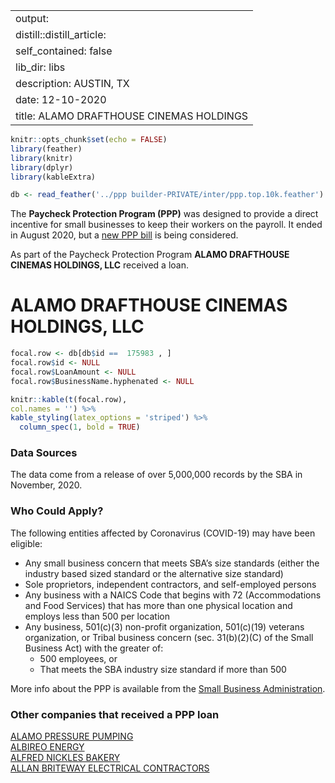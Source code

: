 
---
output:
  distill::distill_article:
    self_contained: false
    lib_dir: libs
description: AUSTIN, TX 
date: 12-10-2020
title: ALAMO DRAFTHOUSE CINEMAS HOLDINGS 
---




```r
knitr::opts_chunk$set(echo = FALSE)
library(feather)
library(knitr)
library(dplyr)
library(kableExtra)

db <- read_feather('../ppp builder-PRIVATE/inter/ppp.top.10k.feather')

```



The **Paycheck Protection Program (PPP)** was designed to provide a direct incentive for small businesses to keep their workers on the payroll. It ended in August 2020, but a [new PPP bill](https://thehill.com/policy/finance/529092-bipartisan-support-for-new-ppp-loans-gains-momentum-in-congress) is being considered.

As part of the Paycheck Protection Program **ALAMO DRAFTHOUSE CINEMAS HOLDINGS, LLC** received a loan.


# ALAMO DRAFTHOUSE CINEMAS HOLDINGS, LLC 

```r
focal.row <- db[db$id ==  175983 , ]
focal.row$id <- NULL
focal.row$LoanAmount <- NULL
focal.row$BusinessName.hyphenated <- NULL

knitr::kable(t(focal.row), 
col.names = '') %>%
kable_styling(latex_options = 'striped') %>%
  column_spec(1, bold = TRUE)


```

### Data Sources

The data come from a release of over 5,000,000 records by the SBA in November, 2020.


### Who Could Apply?

The following entities affected by Coronavirus (COVID-19) may have been eligible:

+ Any small business concern that meets SBA’s size standards (either the industry based sized standard or the alternative size standard)
+ Sole proprietors, independent contractors, and self-employed persons
+ Any business with a NAICS Code that begins with 72 (Accommodations and Food Services) that has more than one physical location and employs less than 500 per location
+ Any business, 501(c)(3) non-profit organization, 501(c)(19) veterans organization, or Tribal business concern (sec. 31(b)(2)(C) of the Small Business Act) with the greater of:
  + 500 employees, or 
  + That meets the SBA industry size standard if more than 500


More info about the PPP is available from the [Small Business Administration](https://www.sba.gov/funding-programs/loans/coronavirus-relief-options/paycheck-protection-program).

 
### Other companies that received a PPP loan 
   
 [ALAMO PRESSURE PUMPING](/Paycheck-Protection-Program/176165-ALAMO-PRESSURE-PUMPING/) <br> [ALBIREO ENERGY](/Paycheck-Protection-Program/183541-ALBIREO-ENERGY/) <br> [ALFRED NICKLES BAKERY](/Paycheck-Protection-Program/195499-ALFRED-NICKLES-BAKERY/) <br> [ALLAN BRITEWAY ELECTRICAL CONTRACTORS](/Paycheck-Protection-Program/214297-ALLAN-BRITEWAY-ELECTRICAL-CONTRACTORS/) <br>